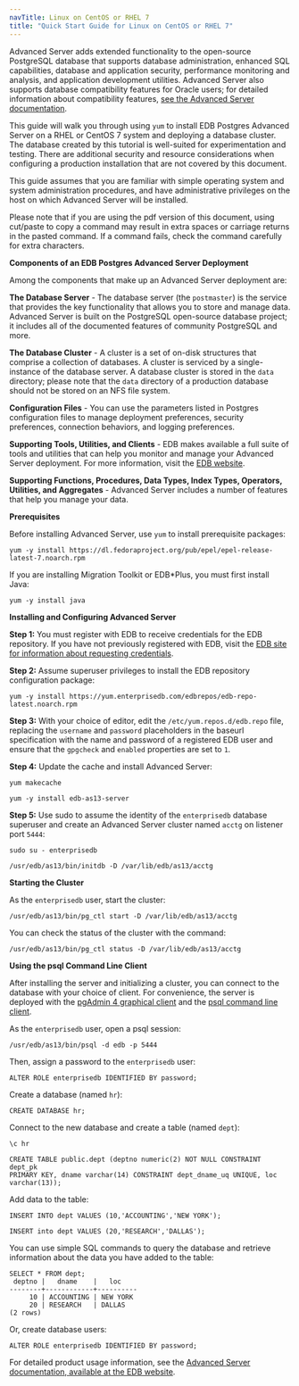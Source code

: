```yaml
---
navTitle: Linux on CentOS or RHEL 7
title: "Quick Start Guide for Linux on CentOS or RHEL 7"
---
```


Advanced Server adds extended functionality to the open-source PostgreSQL database that supports database administration, enhanced SQL capabilities, database and application security, performance monitoring and analysis, and application development utilities. Advanced Server also supports database compatibility features for Oracle users; for detailed information about compatibility features, [see the Advanced Server documentation](https://www.enterprisedb.com/edb-docs/p/edb-postgres-advanced-server).

This guide will walk you through using `yum` to install EDB Postgres Advanced Server on a RHEL or CentOS 7 system and deploying a database cluster. The database created by this tutorial is well-suited for experimentation and testing. There are additional security and resource considerations when configuring a production installation that are not covered by this document.

This guide assumes that you are familiar with simple operating system and system administration procedures, and have administrative privileges on the host on which Advanced Server will be installed.

Please note that if you are using the pdf version of this document, using cut/paste to copy a command may result in extra spaces or carriage returns in the pasted command. If a command fails, check the command carefully for extra characters.

**Components of an EDB Postgres Advanced Server Deployment**

Among the components that make up an Advanced Server deployment are:

**The Database Server** - The database server (the `postmaster`) is the service that provides the key functionality that allows you to store and manage data. Advanced Server is built on the PostgreSQL open-source database project; it includes all of the documented features of community PostgreSQL and more.

**The Database Cluster** - A cluster is a set of on-disk structures that comprise a collection of databases. A cluster is serviced by a single-instance of the database server. A database cluster is stored in the `data` directory; please note that the `data` directory of a production database should not be stored on an NFS file system.

**Configuration Files** - You can use the parameters listed in Postgres configuration files to manage deployment preferences, security preferences, connection behaviors, and logging preferences.

**Supporting Tools, Utilities, and Clients** - EDB makes available a full suite of tools and utilities that can help you monitor and manage your Advanced Server deployment. For more information, visit the [EDB website](https://www.enterprisedb.com/).

**Supporting Functions, Procedures, Data Types, Index Types, Operators, Utilities, and Aggregates** - Advanced Server includes a number of features that help you manage your data.

**Prerequisites**

Before installing Advanced Server, use `yum` to install prerequisite packages:

```text
yum -y install https://dl.fedoraproject.org/pub/epel/epel-release-latest-7.noarch.rpm
```

If you are installing Migration Toolkit or EDB\*Plus, you must first install Java:

```text
yum -y install java
```

**Installing and Configuring Advanced Server**

**Step 1:** You must register with EDB to receive credentials for the EDB repository. If you have not previously registered with EDB, visit the [EDB site for information about requesting credentials](https://www.enterprisedb.com/repository-access).

**Step 2:** Assume superuser privileges to install the EDB repository configuration package:

```text
yum -y install https://yum.enterprisedb.com/edbrepos/edb-repo-latest.noarch.rpm
```

**Step 3:** With your choice of editor, edit the `/etc/yum.repos.d/edb.repo` file, replacing the `username` and `password` placeholders in the baseurl specification with the name and password of a registered EDB user and ensure that the `gpgcheck` and `enabled` properties are set to `1`.

**Step 4:** Update the cache and install Advanced Server:

```text
yum makecache

yum -y install edb-as13-server
```

**Step 5:** Use sudo to assume the identity of the `enterprisedb` database superuser and create an Advanced Server cluster named `acctg` on listener port `5444`:

```text
sudo su - enterprisedb

/usr/edb/as13/bin/initdb -D /var/lib/edb/as13/acctg
```

**Starting the Cluster**

As the `enterprisedb` user, start the cluster:

```text
/usr/edb/as13/bin/pg_ctl start -D /var/lib/edb/as13/acctg
```

You can check the status of the cluster with the command:

```text
/usr/edb/as13/bin/pg_ctl status -D /var/lib/edb/as13/acctg
```

**Using the psql Command Line Client**

After installing the server and initializing a cluster, you can connect to the database with your choice of client. For convenience, the server is deployed with the [pgAdmin 4 graphical client](https://www.pgadmin.org/docs/) and the [psql command line client](https://www.postgresql.org/docs/current/app-psql.html).

As the `enterprisedb` user, open a psql session:

```text
/usr/edb/as13/bin/psql -d edb -p 5444
```

Then, assign a password to the `enterprisedb` user:

```text
ALTER ROLE enterprisedb IDENTIFIED BY password;
```

Create a database (named `hr`):

```text
CREATE DATABASE hr;
```

Connect to the new database and create a table (named `dept`):

```text
\c hr

CREATE TABLE public.dept (deptno numeric(2) NOT NULL CONSTRAINT dept_pk
PRIMARY KEY, dname varchar(14) CONSTRAINT dept_dname_uq UNIQUE, loc
varchar(13));
```

Add data to the table:

```text
INSERT INTO dept VALUES (10,'ACCOUNTING','NEW YORK');

INSERT into dept VALUES (20,'RESEARCH','DALLAS');
```

You can use simple SQL commands to query the database and retrieve information about the data you have added to the table:

```text
SELECT * FROM dept;
 deptno |   dname    |   loc
--------+------------+----------
     10 | ACCOUNTING | NEW YORK
     20 | RESEARCH   | DALLAS
(2 rows)
```

Or, create database users:

```text
ALTER ROLE enterprisedb IDENTIFIED BY password;
```

For detailed product usage information, see the [Advanced Server documentation, available at the EDB website](https://www.enterprisedb.com/edb-docs/).
